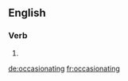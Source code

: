 ==English==

===Verb===
{{head|en|present participle}}

# {{present participle of|occasionate|lang=en|nocat=1}}

[[de:occasionating]]
[[fr:occasionating]]